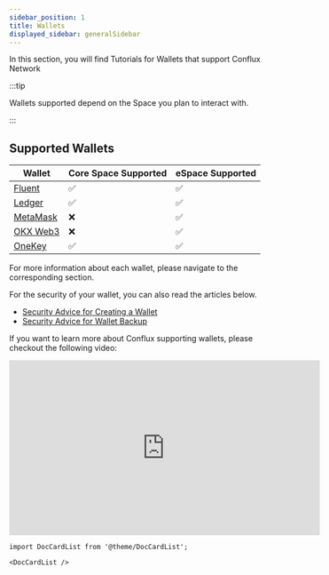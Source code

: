 ```yaml
---
sidebar_position: 1
title: Wallets
displayed_sidebar: generalSidebar
---
```


In this section, you will find Tutorials for Wallets that support Conflux Network

:::tip

Wallets supported depend on the Space you plan to interact with.

:::

## Supported Wallets

| Wallet                                   | Core Space Supported | eSpace Supported |
| ---------------------------------------- | -------------------- | ---------------- |
| [Fluent](./fluent)                       | ✅                    | ✅                |
| [Ledger](./ledger)                       | ✅                    | ✅                |
| [MetaMask](../../../espace/UserGuide.md) | ❌                    | ✅                |
| [OKX Web3](https://www.okx.com/web3)     | ❌                    | ✅                |
| [OneKey](https://onekey.so/download)     | ✅                    | ✅                |

For more information about each wallet, please navigate to the corresponding section.

For the security of your wallet, you can also read the articles below.

- [Security Advice for Creating a Wallet](/docs/general/blockchain-security/create-wallet)
- [Security Advice for Wallet Backup](/docs/general/blockchain-security/backup-wallet)

If you want to learn more about Conflux supporting wallets, please checkout the following video:


<Tabs>
  <TabItem value="youtube" label="Conflux Wallets Walkthrough">
    <iframe
      width="560"
      height="315"
      src="https://www.youtube.com/embed/Aur7dF1dgG8?si=gniTiB6DethdLixG"
      title="YouTube video player"
      frameborder="0"
      allow="accelerometer; autoplay; clipboard-write; encrypted-media; gyroscope; picture-in-picture; web-share"
      allowfullscreen
    ></iframe>
  </TabItem>
</Tabs>

```mdx-code-block
import DocCardList from '@theme/DocCardList';

<DocCardList />
```

